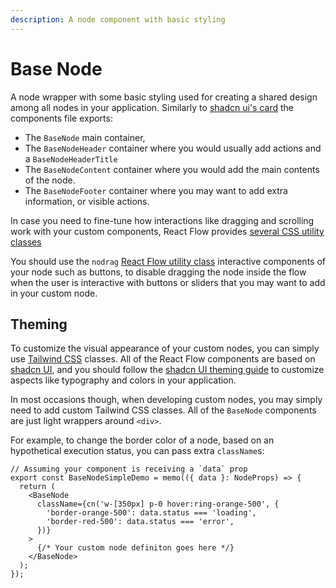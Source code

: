 ```yaml
---
description: A node component with basic styling
---
```



# Base Node

A node wrapper with some basic styling used for creating a shared design among all nodes in your application.
Similarly to [shadcn ui's card](https://ui.shadcn.com/docs/components/card) the components file exports:

- The `BaseNode` main container,
- The `BaseNodeHeader` container where you would usually add actions and a `BaseNodeHeaderTitle`
- The `BaseNodeContent` container where you would add the main contents of the node.
- The `BaseNodeFooter` container where you may want to add extra information, or visible actions.

In case you need to fine-tune how interactions like dragging and scrolling work with your custom components, 
React Flow provides [several CSS utility classes](/learn/customization/utility-classes)

You should use the `nodrag` [React Flow utility class](/learn/customization/utility-classes)
interactive components of your node such as buttons, to disable dragging
the node inside the flow when the user is interactive with buttons or sliders that you may
want to add in your custom node.

<UiComponentViewer id="base-node" />

## Theming

To customize the visual appearance of your custom nodes, you can simply use
[Tailwind CSS](https://tailwindcss.com/) classes. All of the React Flow
components are based on [shadcn UI](https://ui.shadcn.com/), and you should follow
the [shadcn UI theming guide](https://ui.shadcn.com/docs/theming) to customize aspects like typography and colors
in your application.

In most occasions though, when developing custom nodes, you may simply need to
add custom Tailwind CSS classes. All of the `BaseNode` components are just light wrappers around `<div>`.

For example, to change the border color of a node, based on an hypothetical execution status,
you can pass extra `className`s:

```tsx
// Assuming your component is receiving a `data` prop
export const BaseNodeSimpleDemo = memo(({ data }: NodeProps) => {
  return (
    <BaseNode
      className={cn('w-[350px] p-0 hover:ring-orange-500', {
        'border-orange-500': data.status === 'loading',
        'border-red-500': data.status === 'error',
      })}
    >
      {/* Your custom node definiton goes here */}
    </BaseNode>
  );
});
```

